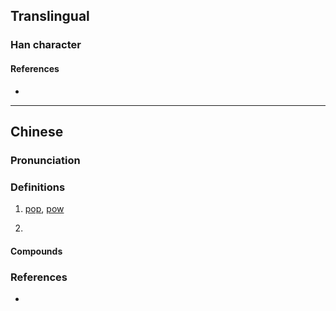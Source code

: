 {{character info/new}}
==Translingual==

===Han character===
{{Han char|rn=30|rad=口|as=08|sn=11|four=66000|canj=RQHA|ids=⿰口拍}}

====References====
* {{Han ref|kx=0196.261|hdz=10636.040|uh=556A|ud=21866|bh=B0D4|bd=45268}}

----

==Chinese==
{{zh-forms}}

===Pronunciation===
{{zh-pron
|m=pā,piā
|c=paa1,paak1
|cat=n
}}

===Definitions===
{{zh-hanzi}}

# {{lb|zh|onomatopoeia}} [[pop]], [[pow]]
# {{lb|zh|neologism|slang}} {{zh-synonym|啪啪啪|to [[have sex]]}}

====Compounds====
{{zh-der|啪啪啪|啪啦|劈劈啪啪|啪嚓|劈里啪啦|劈啪|啪嗒}}

===References===
* {{R:yue:mfccd}}